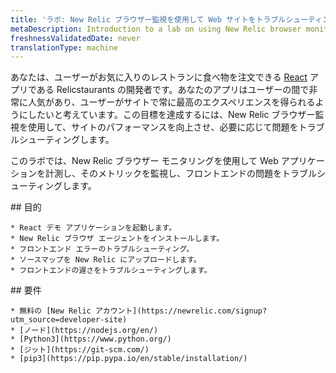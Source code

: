 ```yaml
---
title: 'ラボ: New Relic ブラウザー監視を使用して Web サイトをトラブルシューティングする'
metaDescription: Introduction to a lab on using New Relic browser monitoring to improve your website
freshnessValidatedDate: never
translationType: machine
---
```


あなたは、ユーザーがお気に入りのレストランに食べ物を注文できる [React](https://reactjs.org//) アプリである Relicstaurants の開発者です。あなたのアプリはユーザーの間で非常に人気があり、ユーザーがサイトで常に最高のエクスペリエンスを得られるようにしたいと考えています。この目標を達成するには、New Relic ブラウザー監視を使用して、サイトのパフォーマンスを向上させ、必要に応じて問題をトラブルシューティングします。

このラボでは、New Relic ブラウザー モニタリングを使用して Web アプリケーションを計測し、そのメトリックを監視し、フロントエンドの問題をトラブルシューティングします。

<SideBySide>
  <Side>
    ## 目的

    * React デモ アプリケーションを起動します。
    * New Relic ブラウザ エージェントをインストールします。
    * フロントエンド エラーのトラブルシューティング。
    * ソースマップを New Relic にアップロードします。
    * フロントエンドの遅さをトラブルシューティングします。
  </Side>

  <Side>
    ## 要件

    * 無料の [New Relic アカウント](https://newrelic.com/signup?utm_source=developer-site)
    * [ノード](https://nodejs.org/en/)
    * [Python3](https://www.python.org/)
    * [ジット](https://git-scm.com/)
    * [pip3](https://pip.pypa.io/en/stable/installation/)
  </Side>
</SideBySide>

<DocTiles numbered>
  <DocTile
    title="Set up your lab environment"
    path="/docs/browser/new-relic-browser/lab/set-up-env"
  />

  <DocTile
    title="Instrument your application with our browser agent"
    path="/docs/browser/new-relic-browser/lab/install-browser-agent"
  />
</DocTiles>

<DocTiles>
  <DocTile
    title="Debug errors in your application"
    number="3"
    path="/docs/browser/new-relic-browser/lab/debug-errors"
  />

  <DocTile
    title="Debug frontend slowness in your application"
    number="4"
    path="/docs/browser/new-relic-browser/lab/debug-slowness"
  />
</DocTiles>